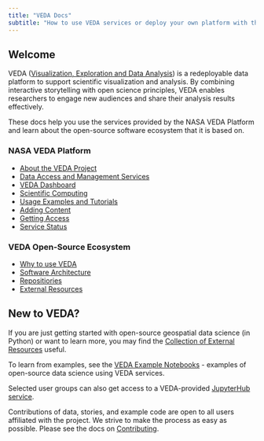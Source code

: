 ```yaml
---
title: "VEDA Docs"
subtitle: "How to use VEDA services or deploy your own platform with the VEDA open-source software ecosystem"
---
```


## Welcome {#welcome}

VEDA ([Visualization, Exploration and Data Analysis](https://www.earthdata.nasa.gov/esds/veda)) is a redeployable data platform to support scientific visualization and analysis.
By combining interactive storytelling with open science principles, VEDA enables researchers to engage new audiences and share their analysis results effectively.

These docs help you use the services provided by the NASA VEDA Platform and learn about the open-source software ecosystem that it is based on.

:::: {layout="[0.5, 0.5]"}

:::{#firstcol}
### NASA VEDA Platform

* [About the VEDA Project](/nasa-veda-platform/about/index.qmd)
* [Data Access and Management Services](/nasa-veda-platform/data-services/index.qmd)
* [VEDA Dashboard](/nasa-veda-platform/dashboard/index.qmd)
* [Scientific Computing](/nasa-veda-platform/scientific-computing/index.qmd)
* [Usage Examples and Tutorials](/notebooks/index.qmd)
* [Adding Content](/nasa-veda-platform/adding-content/index.qmd)
* [Getting Access](/nasa-veda-platform/getting-access.qmd)
* [Service Status](https://nasa-impact.github.io/veda-statuspage/)
:::

:::{#secondcol}
### VEDA Open-Source Ecosystem

* [Why to use VEDA](/open-source-ecosystem/why.qmd)
* [Software Architecture](/open-source-ecosystem/architecture.qmd)
* [Repositiories](/open-source-ecosystem/repositories.qmd)
* [External Resources](/open-source-ecosystem/external-resources.qmd)
:::

::::

## New to VEDA?

If you are just getting started with open-source geospatial data science (in Python) or want to learn more, you may find the [Collection of External Resources](/open-source-ecosystem/external-resources.qmd) useful.

To learn from examples, see the [VEDA Example Notebooks](/notebooks/index.qmd) - examples of open-source data science using VEDA services.

Selected user groups can also get access to a VEDA-provided [JupyterHub service](/nasa-veda-platform/scientific-computing/index.qmd).

Contributions of data, stories, and example code are open to all users affiliated with the project. We strive to make the process as easy as possible. Please see the docs on [Contributing](/nasa-veda-platform/adding-content/index.qmd).
